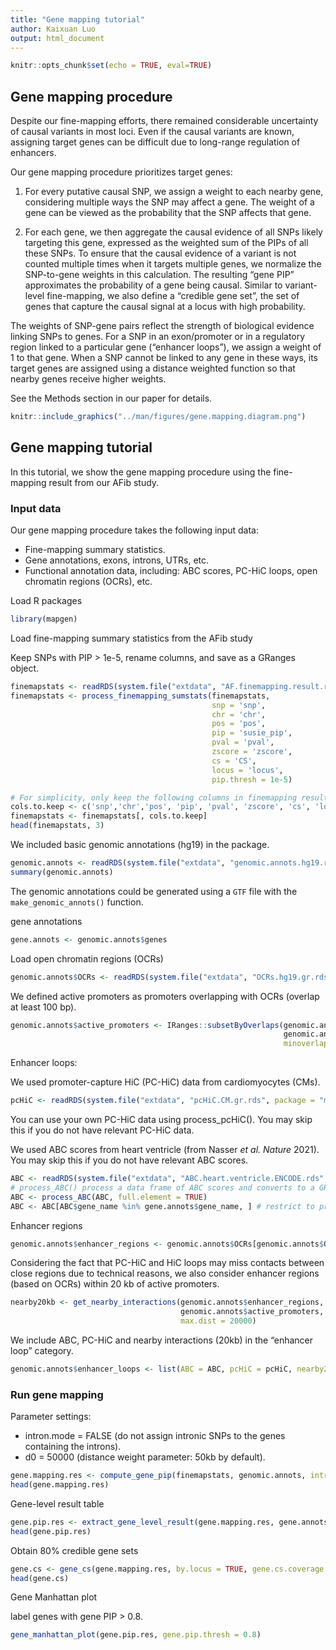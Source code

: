 ```yaml
---
title: "Gene mapping tutorial"
author: Kaixuan Luo
output: html_document
---
```


```r
knitr::opts_chunk$set(echo = TRUE, eval=TRUE)
```

## Gene mapping procedure

Despite our fine-mapping efforts, there remained considerable uncertainty of 
causal variants in most loci. Even if the causal variants are known, 
assigning target genes can be difficult due to long-range regulation of enhancers. 

Our gene mapping procedure prioritizes target genes: 

(1) For every putative causal SNP, we assign a weight to each nearby gene, 
considering multiple ways the SNP may affect a gene.
The weight of a gene can be viewed as the probability that the SNP affects that gene. 

(2) For each gene, we then aggregate the causal evidence of all SNPs likely 
targeting this gene, expressed as the weighted sum of the PIPs of all these SNPs. 
To ensure that the causal evidence of a variant is not counted multiple times 
when it targets multiple genes, we normalize the SNP-to-gene weights in this 
calculation. The resulting “gene PIP” approximates the probability of a gene 
being causal. 
Similar to variant-level fine-mapping, we also define a “credible gene set”, 
the set of genes that capture the causal signal at a locus with high probability.

The weights of SNP-gene pairs reflect the strength of biological evidence 
linking SNPs to genes. 
For a SNP in an exon/promoter or in a regulatory region linked to a particular gene 
("enhancer loops"), 
we assign a weight of 1 to that gene. 
When a SNP cannot be linked to any gene 
in these ways, its target genes are assigned using a distance weighted function
so that nearby genes receive higher weights. 

See the Methods section in our paper for details.


```r
knitr::include_graphics("../man/figures/gene.mapping.diagram.png")
```

## Gene mapping tutorial

In this tutorial, we show the gene mapping procedure using the fine-mapping result 
from our AFib study.

### Input data

Our gene mapping procedure takes the following input data:

* Fine-mapping summary statistics.
* Gene annotations, exons, introns, UTRs, etc.
* Functional annotation data, including: ABC scores, PC-HiC loops,
open chromatin regions (OCRs), etc. 

Load R packages
```r
library(mapgen)
```

Load fine-mapping summary statistics from the AFib study

Keep SNPs with PIP > 1e-5, rename columns, and save as a GRanges object.
```r
finemapstats <- readRDS(system.file("extdata", "AF.finemapping.result.rds", package = "mapgen"))
finemapstats <- process_finemapping_sumstats(finemapstats, 
                                             snp = 'snp', 
                                             chr = 'chr', 
                                             pos = 'pos', 
                                             pip = 'susie_pip', 
                                             pval = 'pval', 
                                             zscore = 'zscore', 
                                             cs = 'CS', 
                                             locus = 'locus',  
                                             pip.thresh = 1e-5)

# For simplicity, only keep the following columns in finemapping result
cols.to.keep <- c('snp','chr','pos', 'pip', 'pval', 'zscore', 'cs', 'locus')
finemapstats <- finemapstats[, cols.to.keep]
head(finemapstats, 3)
```

We included basic genomic annotations (hg19) in the package.

```r
genomic.annots <- readRDS(system.file("extdata", "genomic.annots.hg19.rds", package = "mapgen"))
summary(genomic.annots)
```

The genomic annotations could be generated using a `GTF` file with the 
`make_genomic_annots()` function.

gene annotations
```r
gene.annots <- genomic.annots$genes
```

Load open chromatin regions (OCRs) 
```r
genomic.annots$OCRs <- readRDS(system.file("extdata", "OCRs.hg19.gr.rds", package = "mapgen"))
```

We defined active promoters as promoters overlapping with OCRs (overlap at least 100 bp). 
```r
genomic.annots$active_promoters <- IRanges::subsetByOverlaps(genomic.annots$promoters, 
                                                             genomic.annots$OCRs, 
                                                             minoverlap = 100)
```

Enhancer loops:

We used promoter-capture HiC (PC-HiC) data from cardiomyocytes (CMs).
```r
pcHiC <- readRDS(system.file("extdata", "pcHiC.CM.gr.rds", package = "mapgen"))
```

You can use your own PC-HiC data using process_pcHiC(). 
You may skip this if you do not have relevant PC-HiC data.

We used ABC scores from heart ventricle (from Nasser *et al.* *Nature* 2021). 
You may skip this if you do not have relevant ABC scores.
```r
ABC <- readRDS(system.file("extdata", "ABC.heart.ventricle.ENCODE.rds", package = "mapgen"))
# process_ABC() process a data frame of ABC scores and converts to a GRanges object.
ABC <- process_ABC(ABC, full.element = TRUE)
ABC <- ABC[ABC$gene_name %in% gene.annots$gene_name, ] # restrict to protein coding genes
```

Enhancer regions
```r
genomic.annots$enhancer_regions <- genomic.annots$OCRs[genomic.annots$OCRs$peakType!="Promoter",]
```

Considering the fact that PC-HiC and HiC loops may miss contacts between close regions
due to technical reasons, 
we also consider enhancer regions (based on OCRs) within 20 kb of active promoters. 
```r
nearby20kb <- get_nearby_interactions(genomic.annots$enhancer_regions,
                                      genomic.annots$active_promoters, 
                                      max.dist = 20000)
```

We include ABC, PC-HiC and nearby interactions (20kb) in the "enhancer loop" category.
```r
genomic.annots$enhancer_loops <- list(ABC = ABC, pcHiC = pcHiC, nearby20kb = nearby20kb)
```

### Run gene mapping

Parameter settings: 

* intron.mode = FALSE (do not assign intronic SNPs to the genes containing the introns).
* d0 = 50000 (distance weight parameter: 50kb by default).

```r
gene.mapping.res <- compute_gene_pip(finemapstats, genomic.annots, intron.mode = FALSE, d0 = 50000)
head(gene.mapping.res)
```

Gene-level result table
```r
gene.pip.res <- extract_gene_level_result(gene.mapping.res, gene.annots)
head(gene.pip.res)
```

Obtain 80% credible gene sets
```r
gene.cs <- gene_cs(gene.mapping.res, by.locus = TRUE, gene.cs.coverage = 0.8)
head(gene.cs)
```

Gene Manhattan plot

label genes with gene PIP > 0.8.
```r
gene_manhattan_plot(gene.pip.res, gene.pip.thresh = 0.8)
```


